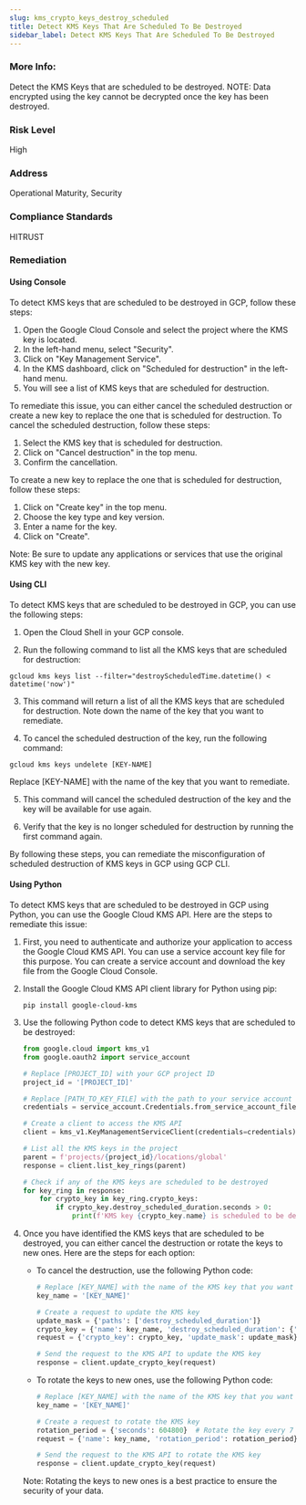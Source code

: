```yaml
---
slug: kms_crypto_keys_destroy_scheduled
title: Detect KMS Keys That Are Scheduled To Be Destroyed
sidebar_label: Detect KMS Keys That Are Scheduled To Be Destroyed
---
```


### More Info:

Detect the KMS Keys that are scheduled to be destroyed. NOTE: Data encrypted using the key cannot be decrypted once the key has been destroyed.

### Risk Level

High

### Address

Operational Maturity, Security

### Compliance Standards

HITRUST
### Remediation

#### Using Console

To detect KMS keys that are scheduled to be destroyed in GCP, follow these steps:

1. Open the Google Cloud Console and select the project where the KMS key is located.
2. In the left-hand menu, select "Security".
3. Click on "Key Management Service".
4. In the KMS dashboard, click on "Scheduled for destruction" in the left-hand menu.
5. You will see a list of KMS keys that are scheduled for destruction.

To remediate this issue, you can either cancel the scheduled destruction or create a new key to replace the one that is scheduled for destruction. To cancel the scheduled destruction, follow these steps:

1. Select the KMS key that is scheduled for destruction.
2. Click on "Cancel destruction" in the top menu.
3. Confirm the cancellation.

To create a new key to replace the one that is scheduled for destruction, follow these steps:

1. Click on "Create key" in the top menu.
2. Choose the key type and key version.
3. Enter a name for the key.
4. Click on "Create".

Note: Be sure to update any applications or services that use the original KMS key with the new key.

#### Using CLI

To detect KMS keys that are scheduled to be destroyed in GCP, you can use the following steps:

1. Open the Cloud Shell in your GCP console.

2. Run the following command to list all the KMS keys that are scheduled for destruction:

```
gcloud kms keys list --filter="destroyScheduledTime.datetime() < datetime('now')"
```

3. This command will return a list of all the KMS keys that are scheduled for destruction. Note down the name of the key that you want to remediate.

4. To cancel the scheduled destruction of the key, run the following command:

```
gcloud kms keys undelete [KEY-NAME]
```

Replace [KEY-NAME] with the name of the key that you want to remediate.

5. This command will cancel the scheduled destruction of the key and the key will be available for use again.

6. Verify that the key is no longer scheduled for destruction by running the first command again.

By following these steps, you can remediate the misconfiguration of scheduled destruction of KMS keys in GCP using GCP CLI.

#### Using Python

To detect KMS keys that are scheduled to be destroyed in GCP using Python, you can use the Google Cloud KMS API. Here are the steps to remediate this issue:

1. First, you need to authenticate and authorize your application to access the Google Cloud KMS API. You can use a service account key file for this purpose. You can create a service account and download the key file from the Google Cloud Console.

2. Install the Google Cloud KMS API client library for Python using pip:

   ```
   pip install google-cloud-kms
   ```

3. Use the following Python code to detect KMS keys that are scheduled to be destroyed:

   ```python
   from google.cloud import kms_v1
   from google.oauth2 import service_account

   # Replace [PROJECT_ID] with your GCP project ID
   project_id = '[PROJECT_ID]'

   # Replace [PATH_TO_KEY_FILE] with the path to your service account key file
   credentials = service_account.Credentials.from_service_account_file('[PATH_TO_KEY_FILE]')

   # Create a client to access the KMS API
   client = kms_v1.KeyManagementServiceClient(credentials=credentials)

   # List all the KMS keys in the project
   parent = f'projects/{project_id}/locations/global'
   response = client.list_key_rings(parent)

   # Check if any of the KMS keys are scheduled to be destroyed
   for key_ring in response:
       for crypto_key in key_ring.crypto_keys:
           if crypto_key.destroy_scheduled_duration.seconds > 0:
               print(f'KMS key {crypto_key.name} is scheduled to be destroyed in {crypto_key.destroy_scheduled_duration.seconds} seconds')
   ```

4. Once you have identified the KMS keys that are scheduled to be destroyed, you can either cancel the destruction or rotate the keys to new ones. Here are the steps for each option:

   - To cancel the destruction, use the following Python code:

     ```python
     # Replace [KEY_NAME] with the name of the KMS key that you want to cancel the destruction for
     key_name = '[KEY_NAME]'

     # Create a request to update the KMS key
     update_mask = {'paths': ['destroy_scheduled_duration']}
     crypto_key = {'name': key_name, 'destroy_scheduled_duration': {'seconds': 0}}
     request = {'crypto_key': crypto_key, 'update_mask': update_mask}

     # Send the request to the KMS API to update the KMS key
     response = client.update_crypto_key(request)
     ```

   - To rotate the keys to new ones, use the following Python code:

     ```python
     # Replace [KEY_NAME] with the name of the KMS key that you want to rotate
     key_name = '[KEY_NAME]'

     # Create a request to rotate the KMS key
     rotation_period = {'seconds': 604800}  # Rotate the key every 7 days
     request = {'name': key_name, 'rotation_period': rotation_period}

     # Send the request to the KMS API to rotate the KMS key
     response = client.update_crypto_key(request)
     ```

   Note: Rotating the keys to new ones is a best practice to ensure the security of your data.



